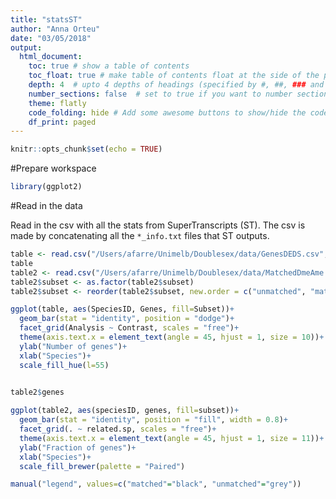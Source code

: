 ```yaml
---
title: "statsST"
author: "Anna Orteu"
date: "03/05/2018"
output: 
  html_document:
    toc: true # show a table of contents
    toc_float: true # make table of contents float at the side of the page
    depth: 4  # upto 4 depths of headings (specified by #, ##, ### and ####)
    number_sections: false  # set to true if you want to number sections at each table header
    theme: flatly
    code_folding: hide # Add some awesome buttons to show/hide the code
    df_print: paged
---
```


```r
knitr::opts_chunk$set(echo = TRUE)
```

#Prepare workspace

```r
library(ggplot2)
```

#Read in the data

Read in the csv with all the stats from SuperTranscripts (ST). The csv is made by concatenating all the `*_info.txt` files that ST outputs.
```r
table <- read.csv("/Users/afarre/Unimelb/Doublesex/data/GenesDEDS.csv", header = T, sep = ",", stringsAsFactors = F)
table
table2 <- read.csv("/Users/afarre/Unimelb/Doublesex/data/MatchedDmeAme.csv", header = T, sep = ",", stringsAsFactors = F)
table2$subset <- as.factor(table2$subset)
table2$subset <- reorder(table2$subset, new.order = c("unmatched", "matched"))
```

```r
ggplot(table, aes(SpeciesID, Genes, fill=Subset))+
  geom_bar(stat = "identity", position = "dodge")+
  facet_grid(Analysis ~ Contrast, scales = "free")+
  theme(axis.text.x = element_text(angle = 45, hjust = 1, size = 10))+
  ylab("Number of genes")+
  xlab("Species")+
  scale_fill_hue(l=55)
  

```

```r
table2$genes

ggplot(table2, aes(speciesID, genes, fill=subset))+
  geom_bar(stat = "identity", position = "fill", width = 0.8)+
  facet_grid(. ~ related.sp, scales = "free")+
  theme(axis.text.x = element_text(angle = 45, hjust = 1, size = 11))+
  ylab("Fraction of genes")+
  xlab("Species")+
  scale_fill_brewer(palette = "Paired")

manual("legend", values=c("matched"="black", "unmatched"="grey"))
  

```